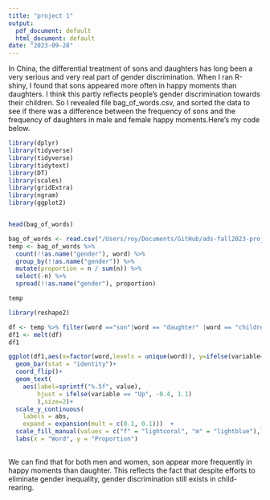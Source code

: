 ```yaml
---
title: "project 1"
output:
  pdf_document: default
  html_document: default
date: "2023-09-28"
---
```

In China, the differential treatment of sons and daughters has long been a very serious and very real part of gender discrimination. When I ran R-shiny, I found that sons appeared more often in happy moments than daughters. I think this partly reflects people's gender discrimination towards their children. So I revealed file bag_of_words.csv, and sorted the data to see if there was a difference between the frequency of sons and the frequency of daughters in male and female happy moments.Here's my code below.

```r
library(dplyr)
library(tidyverse)
library(tidyverse)
library(tidytext)
library(DT)
library(scales)
library(gridExtra)
library(ngram)
library(ggplot2)


head(bag_of_words)

bag_of_words <- read.csv("/Users/roy/Documents/GitHub/ads-fall2023-project1-RoyWZH99/data/bag_of_words.csv")
temp <- bag_of_words %>% 
  count(!!as.name("gender"), word) %>%
  group_by(!!as.name("gender")) %>%
  mutate(proportion = n / sum(n)) %>% 
  select(-n) %>% 
  spread(!!as.name("gender"), proportion)

temp
```




```r
library(reshape2)

df <- temp %>% filter(word =="son"|word == "daughter" |word == "children")
df1 <- melt(df)
df1

ggplot(df1,aes(x=factor(word,levels = unique(word)), y=ifelse(variable== "f", value,-value),fill=variable))+
  geom_bar(stat = "identity")+
  coord_flip()+
  geom_text(                                                  
    aes(label=sprintf("%.5f", value),                                          
        hjust = ifelse(variable == "Up", -0.4, 1.1)           
        ),size=2)+
  scale_y_continuous(                                      
    labels = abs,                                            
    expand = expansion(mult = c(0.1, 0.1)))  +
  scale_fill_manual(values = c("f" = "lightcoral", "m" = "lightblue"),labels = c("f" = "female", "m" = "male")) +
  labs(x = "Word", y = "Proportion")
   
```
We can find that for both men and women, son appear more frequently in happy moments than daughter. This reflects the fact that despite efforts to eliminate gender inequality, gender discrimination still exists in child-rearing.

